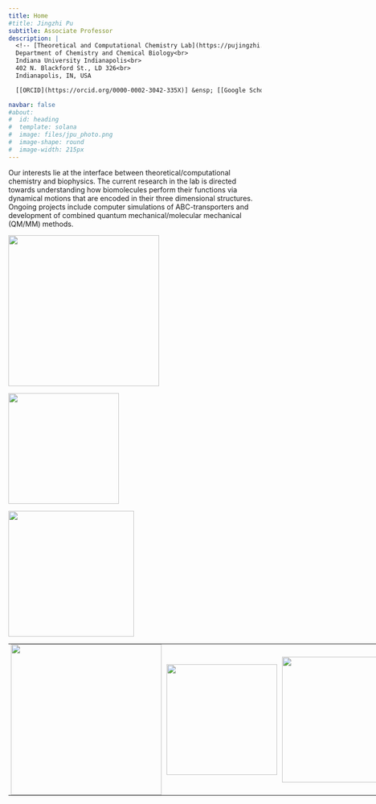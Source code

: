 ```yaml
---
title: Home
#title: Jingzhi Pu
subtitle: Associate Professor
description: |
  <!-- [Theoretical and Computational Chemistry Lab](https://pujingzhi.github.io/)<br> -->
  Department of Chemistry and Chemical Biology<br>
  Indiana University Indianapolis<br>
  402 N. Blackford St., LD 326<br>
  Indianapolis, IN, USA

  [[ORCID](https://orcid.org/0000-0002-3042-335X)] &ensp; [[Google Scholar](https://scholar.google.com/citations?user=RlYang0AAAAJ&hl=en)] &ensp; [[GitHub](https://github.com/pujingzhi)] &ensp; [[CV](./files/JPu-CV.pdf)] &ensp; [[E-mail](mailto:jpu@iu.edu)] 

navbar: false
#about:
#  id: heading
#  template: solana
#  image: files/jpu_photo.png
#  image-shape: round
#  image-width: 215px
---
```


<!-- :::{#heading} -->
<!-- ::: -->

<!-- ![](files/Pu_IU_Indy_Banner.svg){fig-align="left" width="800px"} -->

Our interests lie at the interface between theoretical/computational chemistry and biophysics. The current research in the lab is directed towards understanding how biomolecules perform their functions via dynamical motions that are encoded in their three dimensional structures. Ongoing projects include computer simulations of ABC-transporters and development of combined quantum mechanical/molecular mechanical (QM/MM) methods. 

:::{.about-flex}
<!-- :::{.about-flex style="display: flex; align-items: flex-start; gap: 5px; flex-wrap: wrap;"} -->
<div style="flex:1; min-width: 300px;">
![](files/MalEFGK2.png){width="300px" style="flex-shrink:0;"}
</div>
<div style="flex:1; min-width: 220px;">
![](files/tt_sp.png){width="220px" style="flex-shrink:0;"}
</div>
<div style="flex:1; min-width: 250px;">
![](files/qmmm.png){width="250px" style="flex-shrink:0;"}
</div>
:::

<!-- <table class="responsive-table" style="width:800px; margin:auto; text-align:center; border-collapse:collapse; border-spacing:0;"> -->
<table style="width:800px; margin:auto; text-align:center; border-collapse:collapse; border-spacing:0;">
  <tr>
    <td style="width:310px; padding:0;">
      <img src="files/MalEFGK2.png" width="300px">
    </td>
    <td style="width:230px; padding:0;">
      <img src="files/tt_sp.png" width="220px">
    </td>
    <td style="width:260px; padding:0;">
      <img src="files/qmmm.png" width="250px">
    </td>
  </tr>
</table>

<!-- | ![](files/MalEFGK2.png){fig-alt="Maltose transporter from E. coli" fig-align="left" width="300px"} | ![](files/tt_sp.png){fig-alt="SP lesion in DNA" fig-align="center" width="220px"} | ![](files/qmmm.png){fig-alt="QM/MM" fig-align="center" width="250px"} | -->
<!-- |:--------------------------------------------------------------------------------------------------:|:----------------------------------------------------------------------------------:|:---------------------------------------------------------------------:| -->

